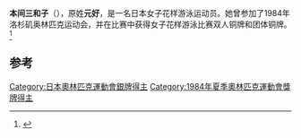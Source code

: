 {{Infobox swimmer
| name           = 本间三和子
| nationality    = {{JPN}}
| strokes        = [[花样游泳|花样游泳]]
| show-medals    = yes
| medaltemplates = 
{{MedalBronze | [[1984年夏季奥林匹克运动会|1984年 洛杉矶]]|[[1984年夏季奥林匹克运动会花样游泳比赛|双人]]}}
{{MedalBronze | [[1984年夏季奥林匹克运动会|1984年 洛杉矶]]|[[1984年夏季奥林匹克运动会花样游泳比赛|团体]]}}
}}

'''本间三和子'''（{{bd|1960年|12月21日||}}），原姓'''元好'''，是一名日本女子花样游泳运动员。她曾参加了1984年洛杉矶奥林匹克运动会，并在比赛中获得女子花样游泳比赛双人铜牌和团体铜牌。<ref name=sref>{{cite web |title=Miwako Motoyoshi Olympic Results |url=http://www.sports-reference.com/olympics/athletes/mo/miwako-motoyoshi-1.html |publisher=sports-reference |accessdate=14 February 2015 |archive-url=https://web.archive.org/web/20121116165420/http://www.sports-reference.com/olympics/athletes/mo/miwako-motoyoshi-1.html |archive-date=2012-11-16 |dead-url=yes }}</ref>

==参考==
{{reflist}}

[[Category:日本奧林匹克運動會銀牌得主|Category:日本奧林匹克運動會銀牌得主]]
[[Category:1984年夏季奧林匹克運動會獎牌得主|Category:1984年夏季奧林匹克運動會獎牌得主]]